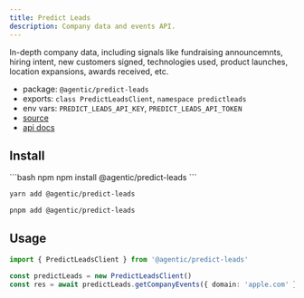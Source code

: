 ```yaml
---
title: Predict Leads
description: Company data and events API.
---
```


In-depth company data, including signals like fundraising announcemnts, hiring intent, new customers signed, technologies used, product launches, location expansions, awards received, etc.

- package: `@agentic/predict-leads`
- exports: `class PredictLeadsClient`, `namespace predictleads`
- env vars: `PREDICT_LEADS_API_KEY`, `PREDICT_LEADS_API_TOKEN`
- [source](https://github.com/transitive-bullshit/agentic/blob/main/packages/predict-leads/src/predict-leads-client.ts)
- [api docs]()

## Install

<CodeGroup>
```bash npm
npm install @agentic/predict-leads
```

```bash yarn
yarn add @agentic/predict-leads
```

```bash pnpm
pnpm add @agentic/predict-leads
```

</CodeGroup>

## Usage

```ts
import { PredictLeadsClient } from '@agentic/predict-leads'

const predictLeads = new PredictLeadsClient()
const res = await predictLeads.getCompanyEvents({ domain: 'apple.com' })
```
